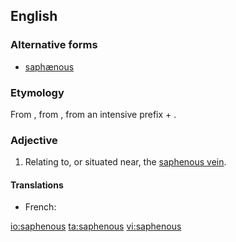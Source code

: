 ==English==
===Alternative forms===
* [[saphænous]]

===Etymology===
From {{etyl|ar|en}} {{term|صافن|tr=ṣāfin||the saphenous veins of the leg|lang=ar}}, from {{etyl|grc|en}} {{term|σαφηνής||plain, visible|tr=saphēnēs|lang=grc|sc=polytonic}}, from {{term|σα-||tr=sa-|lang=grc|sc=polytonic}} an intensive prefix + {{term|φαίνεσθαι||to show, appear|tr=phainesthai|lang=grc|sc=polytonic}}.

===Adjective===
{{en-adj|-}}

# {{context|anatomy}} Relating to, or situated near, the [[saphenous vein]].

====Translations====
{{trans-top|relating to, or situated near, the saphenous vein}}
* French: {{t+|fr|saphène}}
{{trans-mid}}
{{trans-bottom}}

[[io:saphenous]]
[[ta:saphenous]]
[[vi:saphenous]]